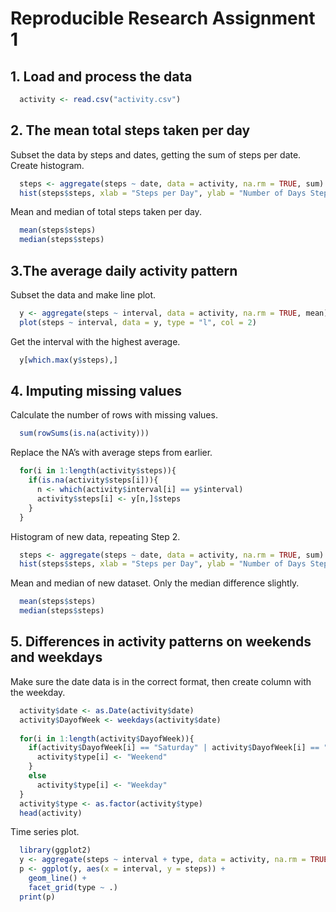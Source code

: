 # Reproducible Research Assignment 1

## 1. Load and process the data

```r
  activity <- read.csv("activity.csv")
```

## 2. The mean total steps taken per day

Subset the data by steps and dates, getting the sum of steps per date.
Create histogram.

```r
  steps <- aggregate(steps ~ date, data = activity, na.rm = TRUE, sum)    
  hist(steps$steps, xlab = "Steps per Day", ylab = "Number of Days Steps        Achieved", main = "Number of Steps per Day", col = 5)

```

Mean and median of total steps taken per day.

```r
  mean(steps$steps)
  median(steps$steps)
```

## 3.The average daily activity pattern

Subset the data and make line plot.

```r
  y <- aggregate(steps ~ interval, data = activity, na.rm = TRUE, mean)
  plot(steps ~ interval, data = y, type = "l", col = 2)
```

Get the interval with the highest average.

```r
  y[which.max(y$steps),]
```

## 4. Imputing missing values

Calculate the number of rows with missing values.

```r
  sum(rowSums(is.na(activity)))
```

Replace the NA's with average steps from earlier.

```r
  for(i in 1:length(activity$steps)){
    if(is.na(activity$steps[i])){
      n <- which(activity$interval[i] == y$interval)
      activity$steps[i] <- y[n,]$steps
    }
  }
```

Histogram of new data, repeating Step 2.

```r
  steps <- aggregate(steps ~ date, data = activity, na.rm = TRUE, sum)    
  hist(steps$steps, xlab = "Steps per Day", ylab = "Number of Days Steps        Achieved", main = "Number of Steps per Day", col = 5)
```

Mean and median of new dataset. Only the median difference slightly.

```r
  mean(steps$steps)
  median(steps$steps)
```

## 5. Differences in activity patterns on weekends and weekdays

Make sure the date data is in the correct format, then create column with the weekday.

```r
  activity$date <- as.Date(activity$date)
  activity$DayofWeek <- weekdays(activity$date)
  
  for(i in 1:length(activity$DayofWeek)){
    if(activity$DayofWeek[i] == "Saturday" | activity$DayofWeek[i] == "Sunday"){
      activity$type[i] <- "Weekend" 
    }
    else
      activity$type[i] <- "Weekday"
  }
  activity$type <- as.factor(activity$type)
  head(activity)
```

Time series plot.

```r
  library(ggplot2)
  y <- aggregate(steps ~ interval + type, data = activity, na.rm = TRUE, mean)
  p <- ggplot(y, aes(x = interval, y = steps)) +
    geom_line() +
    facet_grid(type ~ .)
  print(p)
```










